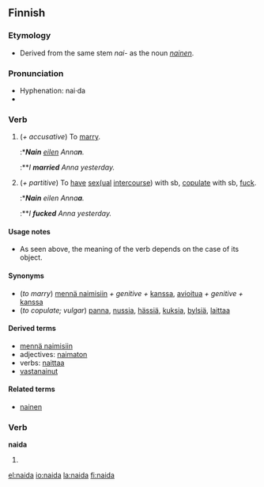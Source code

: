 ==Finnish==
{{Finnish index|n|a}}

===Etymology===
*Derived from the same stem ''nai-'' as the noun ''[[nainen]]''.

===Pronunciation===
*Hyphenation: nai·da
*{{IPA|lang=fi|[ˈnɑidɑ(ʔ)]}}

===Verb===
{{fi-verb|nai|type=voida}}

# {{transitive}} (''+ accusative'') To [[marry]].
#:*'''''Nain''' [[eilen]] Anna'''n'''.''
#:**''I '''married''' Anna yesterday.''
# {{context|transitive|vulgar|lang=fi}} (''+ partitive'') To [[have]] [[sex]][[sexual|(ual]] [[intercourse]]) with sb, [[copulate]] with sb, [[fuck]].
#:*'''''Nain''' eilen Anna'''a'''.''
#:**''I '''fucked''' Anna yesterday.''

====Usage notes====
*As seen above, the meaning of the verb depends on the case of its object.

====Synonyms====
*(''to marry'') [[mennä naimisiin]] ''+ genitive +'' [[kanssa]], [[avioitua]] ''+ genitive +'' [[kanssa]]
*(''to copulate; vulgar'') [[panna]], [[nussia]], [[hässiä]], [[kuksia]], [[bylsiä]], [[laittaa]]

====Derived terms====
*[[mennä naimisiin]]
*adjectives: [[naimaton]]
*verbs: [[naittaa]]
*[[vastanainut]]

====Related terms====
*[[nainen]]

===Verb===
'''naida'''

# {{fi-form of|naida|type=verb|pr=impersonal|mood=indicative|tense=present connegative}}

[[el:naida]]
[[io:naida]]
[[la:naida]]
[[fi:naida]]